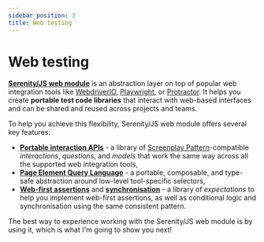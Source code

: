 ```yaml
---
sidebar_position: 3
title: Web testing
---
```

# Web testing

[**Serenity/JS web module**](/api/web) is an abstraction layer on top of popular web integration tools like [WebdriverIO](/api/webdriverio), [Playwright](/api/playwright), or [Protractor](/api/protractor).
It helps you create **portable test code libraries** that interact with web-based interfaces and can be shared and reused across projects and teams.

To help you achieve this flexibility, Serenity/JS web module offers several key features:
- [**Portable interaction APIs**](/api/web) - a library of [Screenplay Pattern](/handbook/design/screenplay-pattern)-compatible _interactions_, _questions_, and _models_ that work the same way across all the supported web integration tools,
- [**Page Element Query Language**](/handbook/web-testing/page-element-query-language) - a portable, composable, and type-safe abstraction around low-level tool-specific selectors,
- [**Web-first assertions**](/handbook/web-testing/web-first-assertions) and [**synchronisation**](/handbook/web-testing/waiting-and-synchronisation) - a library of _expectations_ to help you implement web-first assertions, as well as conditional logic and synchronisation using the same consistent pattern.

The best way to experience working with the Serenity/JS web module is by using it, which is what I'm going to show you next!
